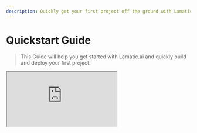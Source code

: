```yaml
---
description: Quickly get your first project off the ground with Lamatic.
---
```


# Quickstart Guide

> This Guide will help you get started with Lamatic.ai and quickly build and deploy your first project.

<div style={{ position: 'relative', paddingBottom: 'calc(60.88541666666667% + 41px)', height: 0, width: '100%' }}>
      <iframe
        src="https://demo.arcade.software/tlmiey3Nkn7ZmkHsKPoH?embed&embed_mobile=tab&embed_desktop=inline&show_copy_link=true"
        title="Lamatic.ai | Studio"        
        loading="lazy"
        allowFullScreen
        allow="clipboard-write"
        style={{ position: 'absolute', top: 0, left: 0, width: '100%', height: '100%', colorScheme: 'light' }}
      />
    </div>

<Steps>
The Quickest Way to Get Started with lamatic is using pre built templates

### Create a new Flow
Start by creating a new flow in Lamatic Studio. This will be the foundation of your project where you can define the sequence of operations.

### Select a Template
Choose a pre-built template that matches your project requirements. Templates provide a quick way to set up common workflows without starting from scratch.

### Fill in the required fields for Flow Nodes
Populate the necessary fields for each node in your flow. These fields define the specific actions and data that each node will process.

### Test the Flow
Run tests to ensure that your flow works as expected. Testing helps identify and fix any issues before deployment.

### Deploy the Project
Once your flow is tested and verified, deploy the project to make it live. Deployment moves your project from the development environment to production.

</Steps>